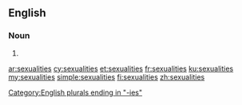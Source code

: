 ==English==

===Noun===
{{head|en|noun plural form}}

# {{plural of|sexuality|lang=en}}

[[Category:English plurals ending in "-ies"]]

[[ar:sexualities]]
[[cy:sexualities]]
[[et:sexualities]]
[[fr:sexualities]]
[[ku:sexualities]]
[[my:sexualities]]
[[simple:sexualities]]
[[fi:sexualities]]
[[zh:sexualities]]